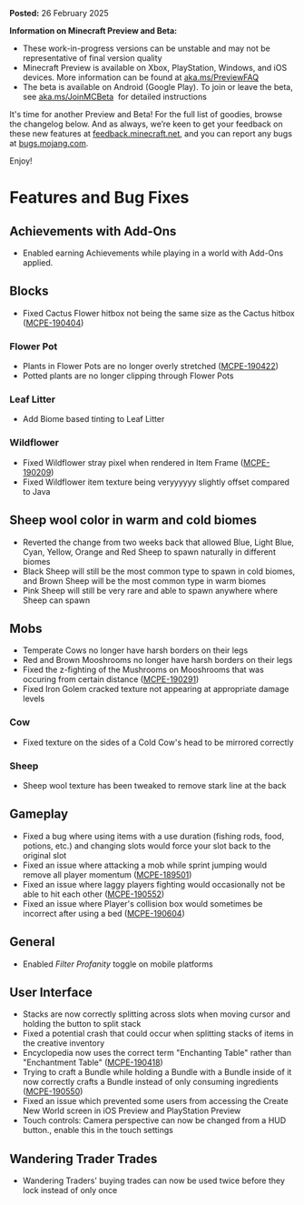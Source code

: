 **Posted:** 26 February 2025

**Information on Minecraft Preview and Beta:**

-   These work-in-progress versions can be unstable and may not be representative of final version quality
-   Minecraft Preview is available on Xbox, PlayStation, Windows, and iOS devices. More information can be found at [aka.ms/PreviewFAQ](https://aka.ms/PreviewFAQ) 
-   The beta is available on Android (Google Play). To join or leave the beta, see [aka.ms/JoinMCBeta](https://aka.ms/JoinMCBeta)  for detailed instructions

It's time for another Preview and Beta! For the full list of goodies, browse the changelog below. And as always, we’re keen to get your feedback on these new features at [feedback.minecraft.net](http://feedback.minecraft.net/), and you can report any bugs at [bugs.mojang.com](http://bugs.mojang.com/).

Enjoy!

# Features and Bug Fixes

## Achievements with Add-Ons

-   Enabled earning Achievements while playing in a world with Add-Ons applied.

## Blocks

-   Fixed Cactus Flower hitbox not being the same size as the Cactus hitbox ([MCPE-190404](https://bugs.mojang.com/browse/MCPE-190404))

### Flower Pot

-   Plants in Flower Pots are no longer overly stretched ([MCPE-190422](https://bugs.mojang.com/browse/MCPE-190422))
-   Potted plants are no longer clipping through Flower Pots

### Leaf Litter

-   Add Biome based tinting to Leaf Litter

### Wildflower

-   Fixed Wildflower stray pixel when rendered in Item Frame ([MCPE-190209](https://bugs.mojang.com/browse/MCPE-190209))
-   Fixed Wildflower item texture being veryyyyyy slightly offset compared to Java

## Sheep wool color in warm and cold biomes

-   Reverted the change from two weeks back that allowed Blue, Light Blue, Cyan, Yellow, Orange and Red Sheep to spawn naturally in different biomes
-   Black Sheep will still be the most common type to spawn in cold biomes, and Brown Sheep will be the most common type in warm biomes
-   Pink Sheep will still be very rare and able to spawn anywhere where Sheep can spawn

## Mobs

-   Temperate Cows no longer have harsh borders on their legs
-   Red and Brown Mooshrooms no longer have harsh borders on their legs
-   Fixed the z-fighting of the Mushrooms on Mooshrooms that was occuring from certain distance ([MCPE-190291](https://bugs.mojang.com/browse/MCPE-190291))
-   Fixed Iron Golem cracked texture not appearing at appropriate damage levels

### Cow

-   Fixed texture on the sides of a Cold Cow's head to be mirrored correctly

### Sheep

-   Sheep wool texture has been tweaked to remove stark line at the back

## Gameplay

-   Fixed a bug where using items with a use duration (fishing rods, food, potions, etc.) and changing slots would force your slot back to the original slot
-   Fixed an issue where attacking a mob while sprint jumping would remove all player momentum ([MCPE-189501](https://bugs.mojang.com/browse/MCPE-189501))
-   Fixed an issue where laggy players fighting would occasionally not be able to hit each other ([MCPE-190552](https://bugs.mojang.com/browse/MCPE-190552))
-   Fixed an issue where Player's collision box would sometimes be incorrect after using a bed ([MCPE-190604](https://bugs.mojang.com/browse/MCPE-190604))

## General

-   Enabled _Filter Profanity_ toggle on mobile platforms

## User Interface

-   Stacks are now correctly splitting across slots when moving cursor and holding the button to split stack
-   Fixed a potential crash that could occur when splitting stacks of items in the creative inventory
-   Encyclopedia now uses the correct term "Enchanting Table" rather than "Enchantment Table" ([MCPE-190418](https://bugs.mojang.com/browse/MCPE-190418))
-   Trying to craft a Bundle while holding a Bundle with a Bundle inside of it now correctly crafts a Bundle instead of only consuming ingredients ([MCPE-190550](https://bugs.mojang.com/browse/MCPE-190550))
-   Fixed an issue which prevented some users from accessing the Create New World screen in iOS Preview and PlayStation Preview
-   Touch controls: Camera perspective can now be changed from a HUD button., enable this in the touch settings

## Wandering Trader Trades

-   Wandering Traders' buying trades can now be used twice before they lock instead of only once

